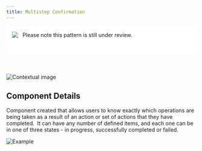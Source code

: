 ```yaml
---
title: Multistep Confirmation
---
```


<div style="display:flex;align-items:flex-start;height:46px;margin-bottom:50px;padding:15px;background:#fff;">
  <img src="../../../images/warning.svg" /> &nbsp;&nbsp;&nbsp;Please note this pattern is still under review.
</div>

<Row>
  <Column colLg={8}>

![Contextual image](images/0.png)

  </Column>
</Row>

## Component Details

Component created that allows users to know exactly which operations are being taken as a result of an action
or set of actions that they have completed.  It can have any number of defined items, and each one can be in one of
three states - in progress, successfully completed or failed.

<Row>
  <Column colLg={6}>

![Example](images/1.png)

  </Column>
</Row>
